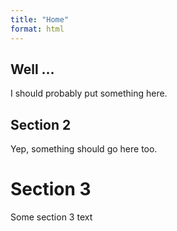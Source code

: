 ```yaml
---
title: "Home"
format: html
---
```


## Well ...

I should probably put something here. 

## Section 2

Yep, something should go here too. 

# Section 3

Some section 3 text
